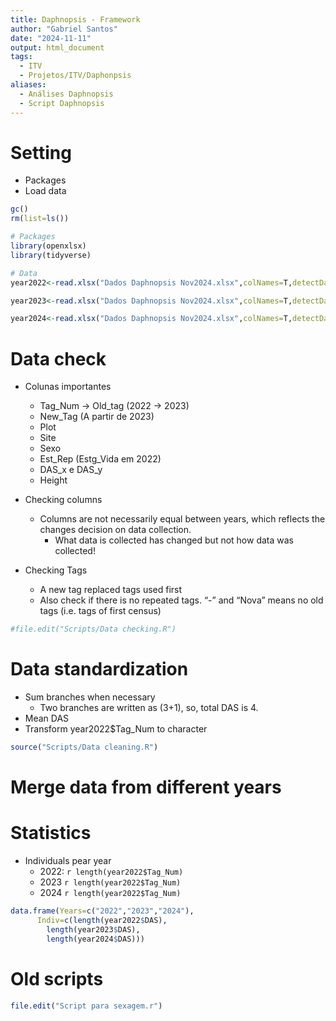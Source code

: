 ```yaml
---
title: Daphnopsis - Framework
author: "Gabriel Santos"
date: "2024-11-11"
output: html_document
tags:
  - ITV
  - Projetos/ITV/Daphonpsis
aliases:
  - Análises Daphnopsis
  - Script Daphnopsis
---
```


# Setting

-   Packages
-   Load data

```r
gc()
rm(list=ls())

# Packages
library(openxlsx)
library(tidyverse)

# Data
year2022<-read.xlsx("Dados Daphnopsis Nov2024.xlsx",colNames=T,detectDates=T,sheet="Maio2022")

year2023<-read.xlsx("Dados Daphnopsis Nov2024.xlsx",colNames=T,detectDates=T,sheet="Maio2023")

year2024<-read.xlsx("Dados Daphnopsis Nov2024.xlsx",colNames=T,detectDates=T,sheet="Junho2024")


```

# Data check

-   Colunas importantes

    -   Tag_Num -\> Old_tag (2022 -\> 2023)
    -   New_Tag (A partir de 2023)
    -   Plot
    -   Site
    -   Sexo
    -   Est_Rep (Estg_Vida em 2022)
    -   DAS_x e DAS_y
    -   Height

-   Checking columns

    -   Columns are not necessarily equal between years, which reflects the changes decision on data collection.
        -   What data is collected has changed but not how data was collected!

-   Checking Tags

    -   A new tag replaced tags used first
    -   Also check if there is no repeated tags. "-" and "Nova" means no old tags (i.e. tags of first census)

```r

#file.edit("Scripts/Data checking.R")

```

# Data standardization

-   Sum branches when necessary
    -   Two branches are written as (3+1), so, total DAS is 4.
-   Mean DAS
-   Transform year2022\$Tag_Num to character

```r
source("Scripts/Data cleaning.R")
```

# Merge data from different years

# Statistics

-   Individuals pear year
    -   2022: `r length(year2022$Tag_Num)`
    -   2023 `r length(year2022$Tag_Num)`
    -   2024 `r length(year2022$Tag_Num)`

```r
data.frame(Years=c("2022","2023","2024"),
      Indiv=c(length(year2022$DAS),
        length(year2023$DAS),
        length(year2024$DAS)))
```



# Old scripts

```r
file.edit("Script para sexagem.r")

```
